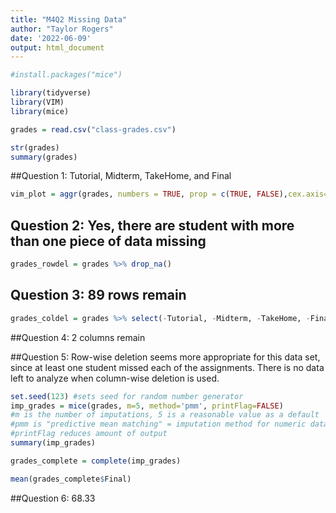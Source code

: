 ```yaml
---
title: "M4Q2 Missing Data"
author: "Taylor Rogers"
date: '2022-06-09'
output: html_document
---
```


```r
#install.packages("mice")

library(tidyverse)
library(VIM)
library(mice)
```

```r
grades = read.csv("class-grades.csv")
```

```r
str(grades)
summary(grades)
```

##Question 1: Tutorial, Midterm, TakeHome, and Final

```r
vim_plot = aggr(grades, numbers = TRUE, prop = c(TRUE, FALSE),cex.axis=.7)
```

## Question 2: Yes, there are student with more than one piece of data missing

```r
grades_rowdel = grades %>% drop_na() 
```

## Question 3: 89 rows remain

```r
grades_coldel = grades %>% select(-Tutorial, -Midterm, -TakeHome, -Final) 
```

##Question 4: 2 columns remain

##Question 5: Row-wise deletion seems more appropriate for this data set, since at least one student missed each of the assignments. There is no data left to analyze when column-wise deletion is used. 

```r
set.seed(123) #sets seed for random number generator
imp_grades = mice(grades, m=5, method='pmm', printFlag=FALSE)
#m is the number of imputations, 5 is a reasonable value as a default
#pmm is "predictive mean matching" = imputation method for numeric data
#printFlag reduces amount of output
summary(imp_grades)
```

```r
grades_complete = complete(imp_grades)
```

```r
mean(grades_complete$Final)
```


##Question 6: 68.33
